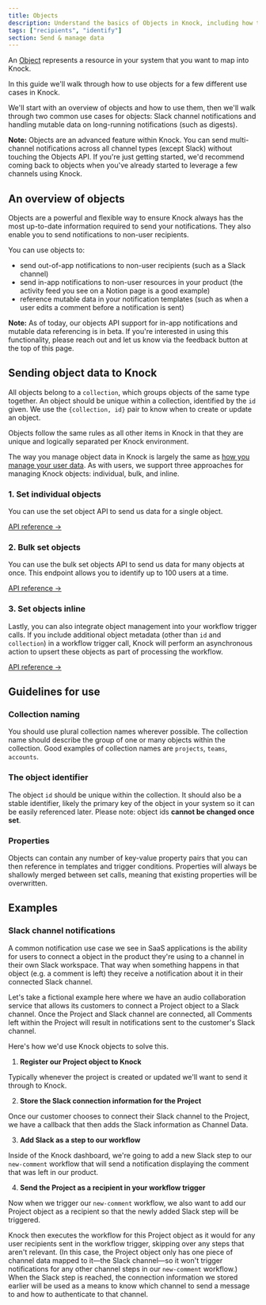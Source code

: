 ```yaml
---
title: Objects
description: Understand the basics of Objects in Knock, including how they work, and where you might use them to power complex, multi-channel notifications
tags: ["recipients", "identify"]
section: Send & manage data
---
```



An [Object](/reference#objects) represents a resource in your system that you want to map into Knock.

In this guide we'll walk through how to use objects for a few different use cases in Knock.

We'll start with an overview of objects and how to use them, then we'll walk through two common use cases for objects: Slack channel notifications and handling mutable data on long-running notifications (such as digests).

**Note:** Objects are an advanced feature within Knock. You can send multi-channel notifications across all channel types (except Slack) without touching the Objects API. If you're just getting started, we'd recommend coming back to objects when you've already started to leverage a few channels using Knock.

## An overview of objects

Objects are a powerful and flexible way to ensure Knock always has the most up-to-date information required to send your notifications. They also enable you to send notifications to non-user recipients.

You can use objects to:

- send out-of-app notifications to non-user recipients (such as a Slack channel)
- send in-app notifications to non-user resources in your product (the activity feed you see on a Notion page is a good example)
- reference mutable data in your notification templates (such as when a user edits a comment before a notification is sent)

**Note:** As of today, our objects API support for in-app notifications and mutable data referencing is in beta. If you're interested in using this functionality, please reach out and let us know via the feedback button at the top of this page.

## Sending object data to Knock

All objects belong to a `collection`, which groups objects of the same type together. An object should be unique within a collection, identified by the `id` given. We use the `{collection, id}` pair to know when to create or update an object.

Objects follow the same rules as all other items in Knock in that they are unique and logically separated per Knock environment.

The way you manage object data in Knock is largely the same as [how you manage your user data](/send-and-manage-data/users#sending-user-data-to-knock). As with users, we support three approaches for managing Knock objects: individual, bulk, and inline.

### 1. Set individual objects

You can use the set object API to send us data for a single object.

[API reference ->](/reference#set-object)

<MultiLangCodeBlock snippet="objects.set" title="Set an object in Knock" />

### 2. Bulk set objects

You can use the bulk set objects API to send us data for many objects at once. This endpoint allows you to identify up to 100 users at a time.

[API reference ->](/reference#bulk-set-objects)

<MultiLangCodeBlock snippet="objects.bulkSet" title="Bulk set objects in Knock" />

### 3. Set objects inline

Lastly, you can also integrate object management into your workflow trigger calls. If you include additional object metadata (other than `id` and `collection`) in a workflow trigger call, Knock will perform an asynchronous action to upsert these objects as part of processing the workflow.

[API reference ->](/reference#trigger-workflow)

<MultiLangCodeBlock snippet="workflows.trigger-with-object-identification" title="Trigger a workflow with inlined identification data" />

## Guidelines for use

### Collection naming

You should use plural collection names wherever possible. The collection name should describe the group of one or many objects within the collection. Good examples of collection names are `projects`, `teams`, `accounts`.

### The object identifier

The object `id` should be unique within the collection. It should also be a stable identifier, likely the primary key of the object in your system so it can be easily referenced later. Please note: object ids **cannot be changed once set**.

### Properties

Objects can contain any number of key-value property pairs that you can then reference in templates and trigger conditions. Properties will always be shallowly merged between set calls, meaning that existing properties will be overwritten.

## Examples

### Slack channel notifications

A common notification use case we see in SaaS applications is the ability for users to connect a object in the product they're using to a channel in their own Slack workspace. That way when something happens in that object (e.g. a comment is left) they receive a notification about it in their connected Slack channel.

Let's take a fictional example here where we have an audio collaboration service that allows its customers to connect a Project object to a Slack channel. Once the Project and Slack channel are connected, all Comments left within the Project will result in notifications sent to the customer's Slack channel.

Here's how we'd use Knock objects to solve this.

1. **Register our Project object to Knock**

Typically whenever the project is created or updated we'll want to send it through to Knock.

<MultiLangCodeBlock
  snippet="objects.set"
  title="Send project object to Knock"
/>

2. **Store the Slack connection information for the Project**

Once our customer chooses to connect their Slack channel to the Project, we have a callback that then adds the Slack information as Channel Data.

<MultiLangCodeBlock
  snippet="objects.setChannelData.slack"
  title="Store Slack connection on object"
/>

3. **Add Slack as a step to our workflow**

Inside of the Knock dashboard, we're going to add a new Slack step to our `new-comment` workflow that will send a notification displaying the comment that was left in our product.

4. **Send the Project as a recipient in your workflow trigger**

Now when we trigger our `new-comment` workflow, we also want to add our Project object as a recipient so that the newly added Slack step will be triggered.

<MultiLangCodeBlock
  snippet="workflows.trigger-with-object-as-recipient"
  title="Triggering a workflow with an object as a recipient"
/>

Knock then executes the workflow for this Project object as it would for any user recipients sent in the workflow trigger, skipping over any steps that aren't relevant. (In this case, the Project object only has one piece of channel data mapped to it—the Slack channel—so it won't trigger notifications for any other channel steps in our `new-comment` workflow.) When the Slack step is reached, the connection information we stored earlier will be used as a means to know which channel to send a message to and how to authenticate to that channel.
